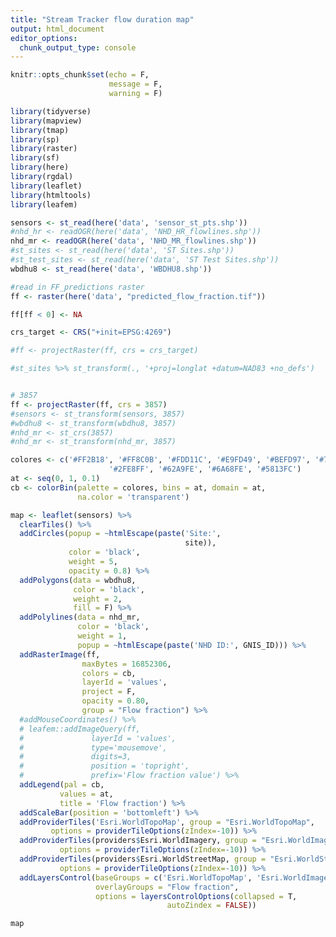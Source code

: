 ```yaml
---
title: "Stream Tracker flow duration map"
output: html_document
editor_options: 
  chunk_output_type: console
---
```


```r
knitr::opts_chunk$set(echo = F,
                      message = F,
                      warning = F)

library(tidyverse)
library(mapview)
library(tmap)
library(sp)
library(raster)
library(sf)
library(here)
library(rgdal)
library(leaflet)
library(htmltools)
library(leafem)

```

```r

sensors <- st_read(here('data', 'sensor_st_pts.shp'))
#nhd_hr <- readOGR(here('data', 'NHD_HR_flowlines.shp'))
nhd_mr <- readOGR(here('data', 'NHD_MR_flowlines.shp'))
#st_sites <- st_read(here('data', 'ST Sites.shp'))
#st_test_sites <- st_read(here('data', 'ST Test Sites.shp'))
wbdhu8 <- st_read(here('data', 'WBDHU8.shp'))

#read in FF_predictions raster
ff <- raster(here('data', "predicted_flow_fraction.tif"))

ff[ff < 0] <- NA

crs_target <- CRS("+init=EPSG:4269")

#ff <- projectRaster(ff, crs = crs_target)

```

```r

#st_sites %>% st_transform(., '+proj=longlat +datum=NAD83 +no_defs')


# 3857 
ff <- projectRaster(ff, crs = 3857)
#sensors <- st_transform(sensors, 3857)
#wbdhu8 <- st_transform(wbdhu8, 3857)
#nhd_mr <- st_crs(3857) 
#nhd_mr <- st_transform(nhd_mr, 3857)

colores <- c('#FF2B18', '#FF8C0B', '#FDD11C', '#E9FD49', '#BEFD97', '#7BFDD6',
                      '#2FE8FF', '#62A9FE', '#6A68FE', '#5813FC')
at <- seq(0, 1, 0.1)
cb <- colorBin(palette = colores, bins = at, domain = at,
               na.color = 'transparent')
```


```r

map <- leaflet(sensors) %>%
  clearTiles() %>% 
  addCircles(popup = ~htmlEscape(paste('Site:',
                                       site)),
             color = 'black',
             weight = 5,
             opacity = 0.8) %>%
  addPolygons(data = wbdhu8,
              color = 'black',
              weight = 2,
              fill = F) %>%
  addPolylines(data = nhd_mr,
               color = 'black',
               weight = 1,
               popup = ~htmlEscape(paste('NHD ID:', GNIS_ID))) %>%
  addRasterImage(ff,
                maxBytes = 16852306,
                colors = cb,
                layerId = 'values',
                project = F,
                opacity = 0.80,
                group = "Flow fraction") %>%
  #addMouseCoordinates() %>%
  # leafem::addImageQuery(ff,
  #               layerId = 'values',
  #               type='mousemove',
  #               digits=3,
  #               position = 'topright',
  #               prefix='Flow fraction value') %>% 
  addLegend(pal = cb,
           values = at,
           title = 'Flow fraction') %>%
  addScaleBar(position = 'bottomleft') %>% 
  addProviderTiles('Esri.WorldTopoMap', group = "Esri.WorldTopoMap",
         options = providerTileOptions(zIndex=-10)) %>%
  addProviderTiles(providers$Esri.WorldImagery, group = "Esri.WorldImagery",
           options = providerTileOptions(zIndex=-10)) %>%
  addProviderTiles(providers$Esri.WorldStreetMap, group = "Esri.WorldStreetMap",
           options = providerTileOptions(zIndex=-10)) %>%
  addLayersControl(baseGroups = c('Esri.WorldTopoMap', 'Esri.WorldImagery', "Esri.WorldStreetMap"),
                   overlayGroups = "Flow fraction",
                   options = layersControlOptions(collapsed = T,
                                   autoZindex = FALSE))

map

```

